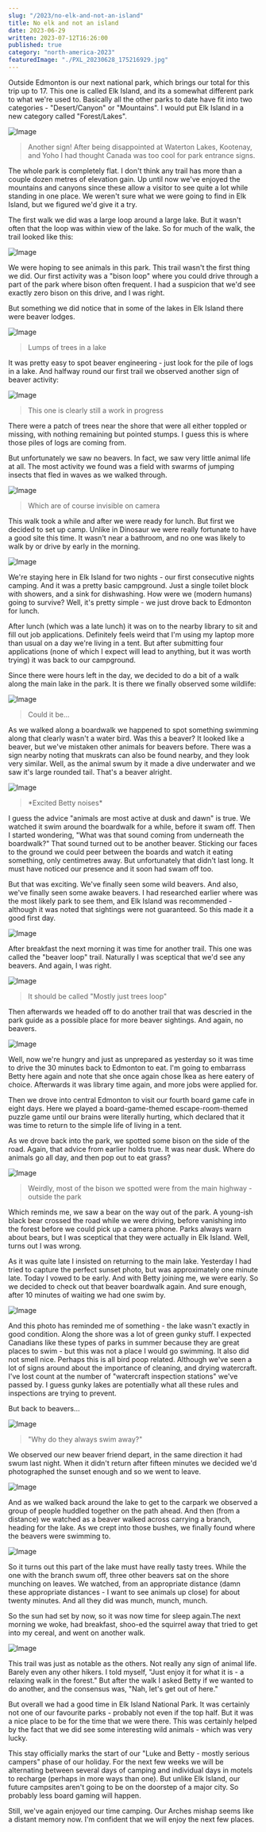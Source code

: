 ```yaml
---
slug: "/2023/no-elk-and-not-an-island"
title: No elk and not an island
date: 2023-06-29
written: 2023-07-12T16:26:00
published: true
category: "north-america-2023"
featuredImage: "./PXL_20230628_175216929.jpg"
---
```


Outside Edmonton is our next national park, which brings our total for this trip up to 17.  This one is called Elk Island, and its a somewhat different park to what we're used to.  Basically all the other parks to date have fit into two categories - "Desert/Canyon" or "Mountains".  I would put Elk Island in a new category called "Forest/Lakes".

![Image](PXL_20230627_172316214.jpg)

> Another sign!  After being disappointed at Waterton Lakes, Kootenay, and Yoho I had thought Canada was too cool for park entrance signs.

The whole park is completely flat.  I don't think any trail has more than a couple dozen metres of elevation gain.  Up until now we've enjoyed the mountains and canyons since these allow a visitor to see quite a lot while standing in one place.  We weren't sure what we were going to find in Elk Island, but we figured we'd give it a try.

The first walk we did was a large loop around a large lake.  But it wasn't often that the loop was within view of the lake.  So for much of the walk, the trail looked like this:

![Image](PXL_20230627_181829172.jpg)

We were hoping to see animals in this park.  This trail wasn't the first thing we did.  Our first activity was a "bison loop" where you could drive through a part of the park where bison often frequent.  I had a suspicion that we'd see exactly zero bison on this drive, and I was right.

But something we did notice that in some of the lakes in Elk Island there were beaver lodges.

![Image](PXL_20230627_185849961.jpg)

> Lumps of trees in a lake

It was pretty easy to spot beaver engineering - just look for the pile of logs in a lake.  And halfway round our first trail we observed another sign of beaver activity:

![Image](PXL_20230627_190615210.jpg)

> This one is clearly still a work in progress

There were a patch of trees near the shore that were all either toppled or missing, with nothing remaining but pointed stumps.  I guess this is where those piles of logs are coming from.

But unfortunately we saw no beavers.  In fact, we saw very little animal life at all.  The most activity we found was a field with swarms of jumping insects that fled in waves as we walked through.

![Image](PXL_20230627_195438439.jpg)

> Which are of course invisible on camera

This walk took a while and after we were ready for lunch.  But first we decided to set up camp.  Unlike in Dinosaur we were really fortunate to have a good site this time.  It wasn't near a bathroom, and no one was likely to walk by or drive by early in the morning.

![Image](PXL_20230628_011624149.jpg)

We're staying here in Elk Island for two nights - our first consecutive nights camping.  And it was a pretty basic campground.  Just a single toilet block with showers, and a sink for dishwashing.  How were we (modern humans) going to survive?  Well, it's pretty simple - we just drove back to Edmonton for lunch.

After lunch (which was a late lunch) it was on to the nearby library to sit and fill out job applications.  Definitely feels weird that I'm using my laptop more than usual on a day we're living in a tent.  But after submitting four applications (none of which I expect will lead to anything, but it was worth trying) it was back to our campground.

Since there were hours left in the day, we decided to do a bit of a walk along the main lake in the park.  It is there we finally observed some wildlife:

![Image](PXL_20230628_021215289.jpg)

> Could it be...

As we walked along a boardwalk we happened to spot something swimming along that clearly wasn't a water bird.  Was this a beaver?  It looked like a beaver, but we've mistaken other animals for beavers before.  There was a sign nearby noting that muskrats can also be found nearby, and they look very similar.  Well, as the animal swum by it made a dive underwater and we saw it's large rounded tail.  That's a beaver alright.

![Image](PXL_20230628_015140749.jpg)

> \*Excited Betty noises\*

I guess the advice "animals are most active at dusk and dawn" is true.  We watched it swim around the boardwalk for a while, before it swam off.  Then I started wondering, "What was that sound coming from underneath the boardwalk?"  That sound turned out to be another beaver.  Sticking our faces to the ground we could peer between the boards and watch it eating something, only centimetres away.  But unfortunately that didn't last long.  It must have noticed our presence and it soon had swam off too.

But that was exciting.  We've finally seen some wild beavers.  And also, we've finally seen some awake beavers.  I had researched earlier where was the most likely park to see them, and Elk Island was recommended - although it was noted that sightings were not guaranteed.  So this made it a good first day.

![Image](PXL_20230628_035505854.jpg)

After breakfast the next morning it was time for another trail.  This one was called the "beaver loop" trail.  Naturally I was sceptical that we'd see any beavers.  And again, I was right.

![Image](PXL_20230628_172444566.jpg)

> It should be called "Mostly just trees loop"

Then afterwards we headed off to do another trail that was descried in the park guide as a possible place for more beaver sightings.  And again, no beavers.

![Image](PXL_20230628_175216929.jpg)

Well, now we're hungry and just as unprepared as yesterday so it was time to drive the 30 minutes back to Edmonton to eat.  I'm going to embarrass Betty here again and note that she once again chose Ikea as here eatery of choice.  Afterwards it was library time again, and more jobs were applied for.

Then we drove into central Edmonton to visit our fourth board game cafe in eight days.  Here we played a board-game-themed escape-room-themed puzzle game until our brains were literally hurting, which declared that it was time to return to the simple life of living in a tent.

As we drove back into the park, we spotted some bison on the side of the road.  Again, that advice from earlier holds true.  It was near dusk.  Where do animals go all day, and then pop out to eat grass?

![Image](PXL_20230629_030942953.jpg)

> Weirdly, most of the bison we spotted were from the main highway - outside the park

Which reminds me, we saw a bear on the way out of the park.  A young-ish black bear crossed the road while we were driving, before vanishing into the forest before we could pick up a camera phone.  Parks always warn about bears, but I was sceptical that they were actually in Elk Island.  Well, turns out I was wrong.

As it was quite late I insisted on returning to the main lake.  Yesterday I had tried to capture the perfect sunset photo, but was approximately one minute late.  Today I vowed to be early.  And with Betty joining me, we were early.  So we decided to check out that beaver boardwalk again.  And sure enough, after 10 minutes of waiting we had one swim by.

![Image](PXL_20230629_032503316.jpg)

And this photo has reminded me of something - the lake wasn't exactly in good condition.  Along the shore was a lot of green gunky stuff.  I expected Canadians like these types of parks in summer because they are great places to swim - but this was not a place I would go swimming.  It also did not smell nice.  Perhaps this is all bird poop related.  Although we've seen a lot of signs around about the importance of cleaning, and drying watercraft.  I've lost count at the number of "watercraft inspection stations" we've passed by.  I guess gunky lakes are potentially what all these rules and inspections are trying to prevent.

But back to beavers...

![Image](PXL_20230629_032829611.jpg)

> "Why do they always swim away?"

We observed our new beaver friend depart, in the same direction it had swum last night.  When it didn't return after fifteen minutes we decided we'd photographed the sunset enough and so we went to leave.

![Image](PXL_20230629_033629772.jpg)

And as we walked back around the lake to get to the carpark we observed a group of people huddled together on the path ahead.  And then (from a distance) we watched as a beaver walked across carrying a branch, heading for the lake.  As we crept into those bushes, we finally found where the beavers were swimming to.

![Image](PXL_20230629_035849660.jpg)

So it turns out this part of the lake must have really tasty trees.  While the one with the branch swum off, three other beavers sat on the shore munching on leaves.  We watched, from an appropriate distance (damn these appropriate distances - I want to see animals up close) for about twenty minutes.  And all they did was munch, munch, munch.

So the sun had set by now, so it was now time for sleep again.The next morning we woke, had breakfast, shoo-ed the squirrel away that tried to get into my cereal, and went on another walk.  

![Image](PXL_20230629_152654693.jpg)

This trail was just as notable as the others.  Not really any sign of animal life.  Barely even any other hikers.  I told myself, "Just enjoy it for what it is - a relaxing walk in the forest."  But after the walk I asked Betty if we wanted to do another, and the consensus was, "Nah, let's get out of here."

But overall we had a good time in Elk Island National Park.  It was certainly not one of our favourite parks - probably not even if the top half.  But it was a nice place to be for the time that we were there.  This was certainly helped by the fact that we did see some interesting wild animals - which was very lucky.

This stay officially marks the start of our "Luke and Betty - mostly serious campers" phase of our holiday.  For the next few weeks we will be alternating between several days of camping and individual days in motels to recharge (perhaps in more ways than one).  But unlike Elk Island, our future campsites aren't going to be on the doorstep of a major city.  So probably less board gaming will happen.

Still, we've again enjoyed our time camping.  Our Arches mishap seems like a distant memory now.  I'm confident that we will enjoy the next few places.
